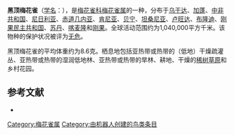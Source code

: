 {{noteTA
|G1=unit
}}
{{Speciesbox
| name = 黑顶梅花雀
| image = Blackcrownwaxbill.jpg
| status = LC | status_system = IUCN3.1
| genus = Estrilda
| species = nonnula
| authority = {{link-en|古斯塔夫·哈特劳布|Gustav Hartlaub|Hartlaub}}, 1883
}}

'''黑顶梅花雀'''（[[学名|学名]]：{{lang|la|''Estrilda nonnula''}}），是[[梅花雀科|梅花雀科]][[梅花雀属|梅花雀属]]的一种，分布于[[乌干达|乌干达]]、[[加蓬|加蓬]]、[[中非共和国|中非共和国]]、[[尼日利亚|尼日利亚]]、[[赤道几内亚|赤道几内亚]]、[[肯尼亚|肯尼亚]]、[[贝宁|贝宁]]、[[坦桑尼亚|坦桑尼亚]]、[[卢旺达|卢旺达]]、[[布隆迪|布隆迪]]、[[刚果民主共和国|刚果民主共和国]]、[[苏丹|苏丹]]、[[喀麦隆|喀麦隆]]和[[刚果|刚果]]。全球活动范围约为1,040,000平方千米。该物种的保护状况被评为[[无危|无危]]。

黑顶梅花雀的平均体重约为8.6克。栖息地包括亚热带或热带的（低地）干燥疏灌丛、亚热带或热带的湿润低地林、亚热带或热带的旱林、耕地、干燥的[[稀树草原|稀树草原]]和乡村花园。

== 参考文献 ==
*{{cite web|url=http://www.birdlife.org/datazone/speciesfactsheet.php?id=8658&m=0|title=Estrilda nonnula|publisher=BirdLife|accessdate=2011-06-27}}
{{commons category|Estrilda nonnula}}
{{Taxonbar|from=Q774288}}

[[Category:梅花雀属|Category:梅花雀属]]
[[Category:由机器人创建的鸟类条目|Category:由机器人创建的鸟类条目]]